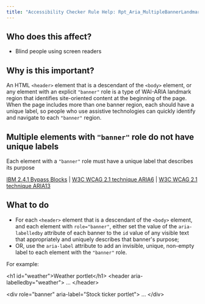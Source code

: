```yaml
---
title: "Accessibility Checker Rule Help: Rpt_Aria_MultipleBannerLandmarks_Implicit"
---
```


<div className="toolHelp">
<Row>
<Column colLg={5} colMd={3} colSm={4} className="toolLeft">

## Who does this affect?

* Blind people using screen readers

## Why is this important?

An HTML `<header>` element that is a descendant of the `<body>` element, or any element with an explicit `"banner"` role is a type of WAI-ARIA landmark region that identifies site-oriented content at the beginning of the page. When the page includes more than one banner region, each should have a unique label, so people who use assistive technologies can quickly identify and navigate to each `"banner"` region.

</Column>
<Column colLg={11} colMd={5} colSm={4} className="toolMain">

<div id="locLevel"></div>

## Multiple elements with `"banner"` role do not have unique labels
Each element with a `"banner"` role must have a unique label that describes its purpose

[IBM 2.4.1 Bypass Blocks](http://www.ibm.com/able/guidelines/ci162/bypass_blocks.html) | [W3C WCAG 2.1 technique ARIA6](https://www.w3.org/WAI/WCAG21/Techniques/aria/ARIA6) |  [W3C WCAG 2.1 technique ARIA13](https://www.w3.org/WAI/WCAG21/Techniques/aria/ARIA13)

<div id="locSnippet"></div>

## What to do

* For each `<header>` element that is a descendant of the `<body>` element, and each element with `role="banner"`, either set the value of the `aria-labelledby` attribute of each banner to the `id` value of any visible text that appropriately and uniquely describes that banner's purpose;
* OR, use the `aria-label` attribute to add an invisible, unique, non-empty label to each element with the `"banner"` role.

For example:

<CodeSnippet type="multi" light={true}>&lt;h1 id="weather"&gt;Weather portlet&lt;/h1&gt;
&lt;header aria-labelledby="weather"&gt;
   ...
&lt;/header&gt;
    
&lt;div role="banner" aria-label="Stock ticker portlet"&gt;
   ...
&lt;/div&gt;</CodeSnippet>

</Column>
</Row>
</div>
